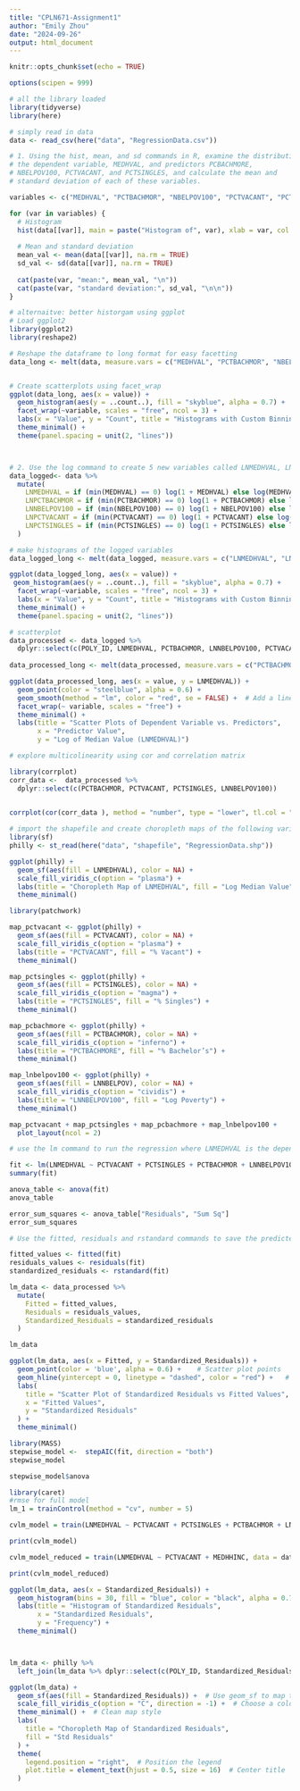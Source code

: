```yaml
---
title: "CPLN671-Assignment1"
author: "Emily Zhou"
date: "2024-09-26"
output: html_document
---
```


```r
knitr::opts_chunk$set(echo = TRUE)
```


```r

options(scipen = 999)

# all the library loaded
library(tidyverse)
library(here)

```


```r

# simply read in data
data <- read_csv(here("data", "RegressionData.csv"))

```


```r

# 1. Using the hist, mean, and sd commands in R, examine the distribution of
# the dependent variable, MEDHVAL, and predictors PCBACHMORE,
# NBELPOV100, PCTVACANT, and PCTSINGLES, and calculate the mean and
# standard deviation of each of these variables.

variables <- c("MEDHVAL", "PCTBACHMOR", "NBELPOV100", "PCTVACANT", "PCTSINGLES")

for (var in variables) {
  # Histogram
  hist(data[[var]], main = paste("Histogram of", var), xlab = var, col = "grey", border = "black")
  
  # Mean and standard deviation
  mean_val <- mean(data[[var]], na.rm = TRUE)
  sd_val <- sd(data[[var]], na.rm = TRUE)
  
  cat(paste(var, "mean:", mean_val, "\n"))
  cat(paste(var, "standard deviation:", sd_val, "\n\n"))
}


```



```r

# alternaitve: better historgam using ggplot
# Load ggplot2
library(ggplot2)
library(reshape2)

# Reshape the dataframe to long format for easy facetting
data_long <- melt(data, measure.vars = c("MEDHVAL", "PCTBACHMOR", "NBELPOV100", "PCTVACANT", "PCTSINGLES"))


# Create scatterplots using facet_wrap
ggplot(data_long, aes(x = value)) +
  geom_histogram(aes(y = ..count..), fill = "skyblue", alpha = 0.7) +  
  facet_wrap(~variable, scales = "free", ncol = 3) +  
  labs(x = "Value", y = "Count", title = "Histograms with Custom Binning") +
  theme_minimal() +
  theme(panel.spacing = unit(2, "lines"))




```

```r

# 2. Use the log command to create 5 new variables called LNMEDHVAL, LNPCBACHMORE, LNNBELPOV100, LNPCTVACANT, and LNPCTSINGLES. 
data_logged<- data %>%
  mutate(
    LNMEDHVAL = if (min(MEDHVAL) == 0) log(1 + MEDHVAL) else log(MEDHVAL),
    LNPCTBACHMOR = if (min(PCTBACHMOR) == 0) log(1 + PCTBACHMOR) else log(PCTBACHMOR),
    LNNBELPOV100 = if (min(NBELPOV100) == 0) log(1 + NBELPOV100) else log(NBELPOV100),
    LNPCTVACANT = if (min(PCTVACANT) == 0) log(1 + PCTVACANT) else log(PCTVACANT),
    LNPCTSINGLES = if (min(PCTSINGLES) == 0) log(1 + PCTSINGLES) else log(PCTSINGLES)
  )


```


```r

# make histograms of the logged variables
data_logged_long <- melt(data_logged, measure.vars = c("LNMEDHVAL", "LNPCTBACHMOR", "LNNBELPOV100", "LNPCTVACANT", "LNPCTSINGLES"))

ggplot(data_logged_long, aes(x = value)) +
 geom_histogram(aes(y = ..count..), fill = "skyblue", alpha = 0.7) +  
  facet_wrap(~variable, scales = "free", ncol = 3) +  
  labs(x = "Value", y = "Count", title = "Histograms with Custom Binning") +
  theme_minimal() +
  theme(panel.spacing = unit(2, "lines"))

```


```r

# scatterplot
data_processed <- data_logged %>% 
  dplyr::select(c(POLY_ID, LNMEDHVAL, PCTBACHMOR, LNNBELPOV100, PCTVACANT, PCTSINGLES))
  
data_processed_long <- melt(data_processed, measure.vars = c("PCTBACHMOR", "LNNBELPOV100", "PCTVACANT", "PCTSINGLES"))

ggplot(data_processed_long, aes(x = value, y = LNMEDHVAL)) +
  geom_point(color = "steelblue", alpha = 0.6) +
  geom_smooth(method = "lm", color = "red", se = FALSE) +  # Add a linear regression line
  facet_wrap(~ variable, scales = "free") +
  theme_minimal() +
  labs(title = "Scatter Plots of Dependent Variable vs. Predictors", 
       x = "Predictor Value", 
       y = "Log of Median Value (LNMEDHVAL)")

```



```r

# explore multicolinearity using cor and correlation matrix

library(corrplot)
corr_data <-  data_processed %>% 
  dplyr::select(c(PCTBACHMOR, PCTVACANT, PCTSINGLES, LNNBELPOV100))
  

corrplot(cor(corr_data ), method = "number", type = "lower", tl.col = "black", tl.cex = 0.75, number.cex = 1)

```


```r

# import the shapefile and create choropleth maps of the following variables LNMEDHVAL 	PCTVACANT    	PCTSINGLES  PCTBACHMOR   LNNBELPOV100
library(sf)
philly <- st_read(here("data", "shapefile", "RegressionData.shp"))

```


```r

ggplot(philly) +
  geom_sf(aes(fill = LNMEDHVAL), color = NA) +
  scale_fill_viridis_c(option = "plasma") +
  labs(title = "Choropleth Map of LNMEDHVAL", fill = "Log Median Value") +
  theme_minimal()


```


```r

library(patchwork)

map_pctvacant <- ggplot(philly) +
  geom_sf(aes(fill = PCTVACANT), color = NA) +
  scale_fill_viridis_c(option = "plasma") +
  labs(title = "PCTVACANT", fill = "% Vacant") +
  theme_minimal()

map_pctsingles <- ggplot(philly) +
  geom_sf(aes(fill = PCTSINGLES), color = NA) +
  scale_fill_viridis_c(option = "magma") +
  labs(title = "PCTSINGLES", fill = "% Singles") +
  theme_minimal()

map_pcbachmore <- ggplot(philly) +
  geom_sf(aes(fill = PCTBACHMOR), color = NA) +
  scale_fill_viridis_c(option = "inferno") +
  labs(title = "PCTBACHMORE", fill = "% Bachelor’s") +
  theme_minimal()

map_lnbelpov100 <- ggplot(philly) +
  geom_sf(aes(fill = LNNBELPOV), color = NA) +
  scale_fill_viridis_c(option = "cividis") +
  labs(title = "LNNBELPOV100", fill = "Log Poverty") +
  theme_minimal()

map_pctvacant + map_pctsingles + map_pcbachmore + map_lnbelpov100 + 
  plot_layout(ncol = 2)

```


```r

# use the lm command to run the regression where LNMEDHVAL is the dependent variable and PCTVACANT, PCTSINGLES, PCTBACHMOR, and LNNBELPOV100 are predictors

fit <- lm(LNMEDHVAL ~ PCTVACANT + PCTSINGLES + PCTBACHMOR + LNNBELPOV100, data=data_processed)
summary(fit)

```


```r


anova_table <- anova(fit)
anova_table

```

```r

error_sum_squares <- anova_table["Residuals", "Sum Sq"]
error_sum_squares

```



```r

# Use the fitted, residuals and rstandard commands to save the predicted values, residuals and standardized residuals, respectively. 

fitted_values <- fitted(fit)
residuals_values <- residuals(fit)
standardized_residuals <- rstandard(fit)

lm_data <- data_processed %>%
  mutate(
    Fitted = fitted_values,
    Residuals = residuals_values,
    Standardized_Residuals = standardized_residuals
  )

lm_data

```


```r

ggplot(lm_data, aes(x = Fitted, y = Standardized_Residuals)) +
  geom_point(color = 'blue', alpha = 0.6) +    # Scatter plot points
  geom_hline(yintercept = 0, linetype = "dashed", color = "red") +   # Add a horizontal line at y = 0
  labs(
    title = "Scatter Plot of Standardized Residuals vs Fitted Values",
    x = "Fitted Values",
    y = "Standardized Residuals"
  ) +
  theme_minimal() 


```



```r

library(MASS)
stepwise_model <-  stepAIC(fit, direction = "both")
stepwise_model

```

```r

stepwise_model$anova

```

```r
library(caret)
#rmse for full model
lm_1 = trainControl(method = "cv", number = 5)

cvlm_model = train(LNMEDHVAL ~ PCTVACANT + PCTSINGLES + PCTBACHMOR + LNNBELPOV100, data=data_processed, method = "lm", trControl = lm_1)

print(cvlm_model)

```

```r

cvlm_model_reduced = train(LNMEDHVAL ~ PCTVACANT + MEDHHINC, data = data_logged, method = "lm", trControl = lm_1)

print(cvlm_model_reduced)
```


```r

ggplot(lm_data, aes(x = Standardized_Residuals)) +
  geom_histogram(bins = 30, fill = "blue", color = "black", alpha = 0.7) +
  labs(title = "Histogram of Standardized Residuals", 
       x = "Standardized Residuals", 
       y = "Frequency") +
  theme_minimal()




```



```r

lm_data <- philly %>%
  left_join(lm_data %>% dplyr::select(c(POLY_ID, Standardized_Residuals)), by = "POLY_ID") 

ggplot(lm_data) +
  geom_sf(aes(fill = Standardized_Residuals)) +  # Use geom_sf to map the polygons
  scale_fill_viridis_c(option = "C", direction = -1) +  # Choose a color palette, invert direction if needed
  theme_minimal() +  # Clean map style
  labs(
    title = "Choropleth Map of Standardized Residuals",
    fill = "Std Residuals"
  ) +
  theme(
    legend.position = "right",  # Position the legend
    plot.title = element_text(hjust = 0.5, size = 16)  # Center title
  )



```

